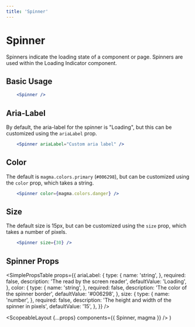 ```yaml
---
title: 'Spinner'
---
```



# Spinner

Spinners indicate the loading state of a component or page. Spinners are used within the <Link to="/api/loading-indicator">Loading Indicator</Link> component.

## Basic Usage

```.jsx
    <Spinner />
```

## Aria-Label

By default, the aria-label for the spinner is "Loading", but this can be customized using the `ariaLabel` prop.

```.jsx
    <Spinner ariaLabel="Custom aria label" />
```

## Color

The default is `magma.colors.primary` (`#006298`), but can be customized using the `color` prop, which takes a string.

```.jsx
    <Spinner color={magma.colors.danger} />
```

## Size

The default size is 15px, but can be customized using the `size` prop, which takes a number of pixels.

```.jsx
    <Spinner size={30} />
```

## Spinner Props

<SimplePropsTable
  props={{
    ariaLabel: {
      type: {
        name: 'string',
      },
      required: false,
      description: 'The read by the screen reader',
      defaultValue: 'Loading',
    },
    color: {
      type: {
        name: 'string',
      },
      required: false,
      description: 'The color of the spinner border',
      defaultValue: '#006298',
    },
    size: {
      type: {
        name: 'number',
      },
      required: false,
      description: 'The height and width of the spinner in pixels',
      defaultValue: '15',
    },
  }}
/>

  <ScopeableLayout {...props} components={{ Spinner, magma }} />
)
